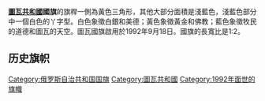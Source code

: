 {{expand|time=2015-02-17T01:33:29+00:00}}
{{unreferenced|time=2015-02-17T01:33:29+00:00}}
{{Infobox flag
| Name = 图瓦共和国国旗
| Image = Flag of Tuva.svg
| Nickname = [[图瓦共和国|图瓦共和国]]国旗
| Proportion = 2:3
| Adoption = 2002年2月8日
| Design = 一側為黃色三角形，其他大部分面積是淺藍色, 淺藍色部分中一個白色的丫字型。白色象徵白銀和美德；黃色象徵黃金和佛教；藍色象徵牧民的道德和圖瓦的天空。圖瓦國旗啟用於1992年9月18日。國旗的長寬比是1:2
| Designer = И. Ч. Салчак, О. И. Лазаев
|Image2 = Flag of Tuva (1992).svg
| Nickname2 = [[图瓦共和国|图瓦共和国]]国旗（1992年－2002年） 
|Use2 = 
|Symbol2 = 
|Proportion2 = 1:2
|Adoption2    = 1992
|Relinquished2= 2002
|Design2 = 
|Designer2 = 
}}
'''[[圖瓦共和國|圖瓦共和國]]國旗'''的旗桿一側為黃色三角形，其他大部分面積是淺藍色，淺藍色部分中一個白色的丫字型。白色象徵白銀和美德；黃色象徵黃金和佛教；藍色象徵牧民的道德和圖瓦的天空。圖瓦國旗啟用於1992年9月18日。國旗的長寬比是1:2。

== 历史旗帜 ==

{{Flag gallery
|File:Flag of Uriankhai (1917-1918 variant).svg|[[唐努乌梁海|唐努乌梁海]]<br/>（1917年－1918年）<br>非正式
|File:Flag of Uriankhai (1918-1921).svg|[[唐努乌梁海|唐努乌梁海]]<br/>（1918年－1921年）
|File:Flag of Uriankhai (1921 variant).svg|[[唐努乌梁海|唐努乌梁海]]<br/>（1921年）<br>非正式
|File:Flag of Tannu Tuva (1921-1926).svg|[[唐努-图瓦人民共和国|唐努-图瓦人民共和国]]<br/>（1921年－1926年）
|File:Flag of the Tuvan People's Republic (1926-1930).svg|图瓦人民共和国<br/>（1926年－1930年）
|File:Flag of the Tuvan People's Republic (1930).svg|图瓦人民共和国<br/>（1930年）
|File:Flag of the Tuvan People's Republic (1930-1935).svg|图瓦人民共和国<br/>（1930年－1933年）
|File:Flag of the Tuvan People's Republic (1935-1939).svg|图瓦人民共和国<br/>（1933年－1939年）
|File:Flag of the Tuvan People's Republic (1939-1941).svg|图瓦人民共和国<br/>（1939年－1941年）
|File:Flag of the Tuvan People's Republic (1941-1943).svg|图瓦人民共和国<br/>（1941年－1943年）
|File:Flag of the Tuvan People's Republic (1943-1944).svg|图瓦人民共和国<br/>（1943年－1944年）
|File:Flag of the Soviet Union (1924–1955).svg|[[圖瓦自治州|圖瓦自治州]]<br/>（1944年－1955年）
|File:Flag of the Soviet Union (1955–1980).svg|圖瓦自治州<br/>（1955年－1962年）
|File:Flag of Tuvan ASSR (1962-1971).svg|[[圖瓦蘇維埃社會主義自治共和國|圖瓦蘇維埃社會主義自治共和國]]<br/>（1962年－1971年）
|File:Flag of Tuvan ASSR (1962-1978).svg|[[圖瓦蘇維埃社會主義自治共和國|圖瓦蘇維埃社會主義自治共和國]]<br/>（1971年－1978年）
|File:Flag of Tuvan ASSR (1978-1992).svg|圖瓦蘇維埃社會主義自治共和國<br/>（1978年－1992年）
|File:Flag of Tuva (1992).svg|[[圖瓦共和國|圖瓦共和國]]<br/>（1992年－2002年）
}}

{{俄罗斯各地区旗帜}}
[[Category:俄罗斯自治共和国国旗|Category:俄罗斯自治共和国国旗]]
[[Category:圖瓦共和國|Category:圖瓦共和國]]
[[Category:1992年面世的旗幟|Category:1992年面世的旗幟]]